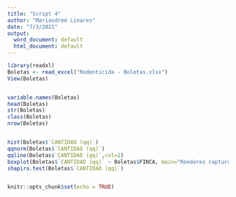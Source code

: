 ---
title: "Script 4"
author: "Mariandreé Linares"
date: "7/3/2021"
output:
  word_document: default
  html_document: default
---
```{r}

library(readxl)
Boletas <- read_excel("Rodenticida - Boletas.xlsx")
View(Boletas)


variable.names(Boletas)
head(Boletas)
str(Boletas)
class(Boletas)
nrow(Boletas)


hist(Boletas$`CANTIDAD (qq)`)
qqnorm(Boletas$`CANTIDAD (qq)`)
qqline(Boletas$`CANTIDAD (qq)`,col=2)
boxplot(Boletas$`CANTIDAD (qq)` ~ Boletas$FINCA, main="Roedores capturados", col= "lightgreen", ylab="Cantidad (qq)", xlab="Finca", pch=18)
shapiro.test(Boletas$`CANTIDAD (qq)`)



```

```{r setup, include=FALSE}
knitr::opts_chunk$set(echo = TRUE)
```


